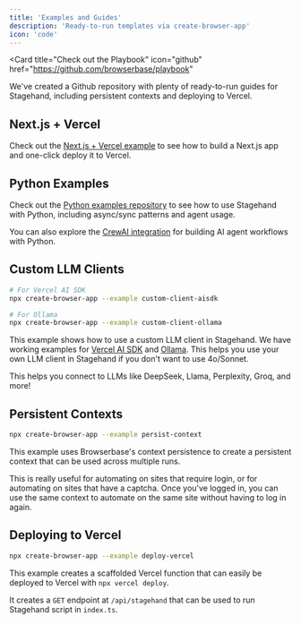 ```yaml
---
title: 'Examples and Guides'
description: 'Ready-to-run templates via create-browser-app'
icon: 'code'
---
```


<Card
  title="Check out the Playbook"
  icon="github"
  href="https://github.com/browserbase/playbook"
>
  We've created a Github repository with plenty of ready-to-run guides for Stagehand, including persistent contexts and deploying to Vercel.
</Card>

## Next.js + Vercel

Check out the [Next.js + Vercel example](https://github.com/browserbase/stagehand-nextjs-quickstart) to see how to build a Next.js app and one-click deploy it to Vercel.

## Python Examples

Check out the [Python examples repository](https://github.com/browserbase/stagehand-python-examples) to see how to use Stagehand with Python, including async/sync patterns and agent usage.

You can also explore the [CrewAI integration](/integrations/crew-ai) for building AI agent workflows with Python.

## Custom LLM Clients

```bash
# For Vercel AI SDK
npx create-browser-app --example custom-client-aisdk

# For Ollama
npx create-browser-app --example custom-client-ollama
```

This example shows how to use a custom LLM client in Stagehand. We have working examples for [Vercel AI SDK](https://sdk.vercel.ai/docs/introduction) and [Ollama](https://ollama.ai/). This helps you use your own LLM client in Stagehand if you don't want to use 4o/Sonnet.

This helps you connect to LLMs like DeepSeek, Llama, Perplexity, Groq, and more!

## Persistent Contexts

```bash
npx create-browser-app --example persist-context
```

This example uses Browserbase's context persistence to create a persistent context that can be used across multiple runs. 

This is really useful for automating on sites that require login, or for automating on sites that have a captcha. Once you've logged in, you can use the same context to automate on the same site without having to log in again.

## Deploying to Vercel

```bash
npx create-browser-app --example deploy-vercel
```

This example creates a scaffolded Vercel function that can easily be deployed to Vercel with `npx vercel deploy`.

It creates a `GET` endpoint at `/api/stagehand` that can be used to run Stagehand script in `index.ts`.